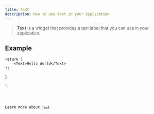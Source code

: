 ```yaml
---
title: Text
description: How to use Text in your application
---
```



> **Text** is a widget that provides a text label that you can use in your application.

## Example


    return (
        <Text>Hello World</Text>
    );
}

`;

<Code code={textExample} title='example_text.tsx' lang='tsx' />

Learn more about [`Text`](https://vixen-js.github.io/docs/build-application-vanilla/Basic-Widgets/QLabel)